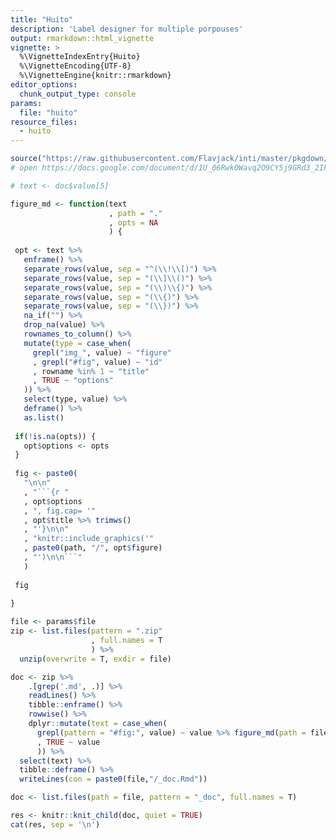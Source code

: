 ```yaml
---
title: "Huito"
description: 'Label designer for multiple porpouses'
output: rmarkdown::html_vignette
vignette: >
  %\VignetteIndexEntry{Huito}
  %\VignetteEncoding{UTF-8}
  %\VignetteEngine{knitr::rmarkdown}
editor_options: 
  chunk_output_type: console
params:
  file: "huito"
resource_files:
  - huito
---
```


```r
source("https://raw.githubusercontent.com/Flavjack/inti/master/pkgdown/favicon/docs.r")
# open https://docs.google.com/document/d/1U_06RwkOWavq2O9CY5j9GRd3_2Ik8OTrfszK-ccbGmQ/edit
```


```r

# text <- doc$value[5]

figure_md <- function(text
                      , path = "."
                      , opts = NA
                      ) {
  
 opt <- text %>% 
   enframe() %>% 
   separate_rows(value, sep = "^(\\!\\[)") %>% 
   separate_rows(value, sep = "(\\]\\()") %>% 
   separate_rows(value, sep = "(\\)\\{)") %>% 
   separate_rows(value, sep = "(\\{)") %>% 
   separate_rows(value, sep = "(\\})") %>% 
   na_if("") %>% 
   drop_na(value) %>% 
   rownames_to_column() %>% 
   mutate(type = case_when(
     grepl("img_", value) ~ "figure"
     , grepl("#fig", value) ~ "id"
     , rowname %in% 1 ~ "title"
     , TRUE ~ "options"
   )) %>% 
   select(type, value) %>% 
   deframe() %>% 
   as.list()
 
 if(!is.na(opts)) {
   opt$options <- opts
 }
 
 fig <- paste0(
   "\n\n"
   , "```{r "
   , opt$options
   , ", fig.cap= '"
   , opt$title %>% trimws()
   , "'}\n\n"
   , "knitr::include_graphics('"
   , paste0(path, "/", opt$figure)
   , "')\n\n```"
   ) 
 
 fig
 
}

```

```r
file <- params$file
zip <- list.files(pattern = ".zip"
                  , full.names = T
                  ) %>% 
  unzip(overwrite = T, exdir = file)

doc <- zip %>% 
    .[grep('.md', .)] %>%
    readLines() %>% 
    tibble::enframe() %>%
    rowwise() %>%
    dplyr::mutate(text = case_when(
      grepl(pattern = "#fig:", value) ~ value %>% figure_md(path = file)
      , TRUE ~ value
      )) %>% 
  select(text) %>% 
  tibble::deframe() %>% 
  writeLines(con = paste0(file,"/_doc.Rmd"))

doc <- list.files(path = file, pattern = "_doc", full.names = T)
```

```r
res <- knitr::knit_child(doc, quiet = TRUE)
cat(res, sep = '\n')
```


